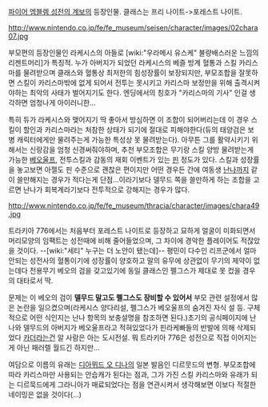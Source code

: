 [[파이어 엠블렘 성전의 계보]]의 등장인물. 클래스는 프리 나이트->포레스트 나이트.

http://www.nintendo.co.jp/fe/fe_museum/seisen/character/images/02chara07.jpg

부모편의 등장인물인 라케시스의 아들로 [wiki:"우라메시 유스케" 불량배스러운 느낌의 리젠트머리]가 특징적. 누가 아버지가 되었던 라케시스의 베즐 방계 혈통과 스킬 카리스마를 물려받으며 클래스와 혈통상 최저한의 힘성장률이 보장되지만, 부모조합을 잘못하면 스킬이 카리스마밖에 없게 되어서 전투는 못시키고 카리스마 보정만을 위해 출격시켜야하는 최악의 사태가 벌어지기도 한다. 엔딩에서의 칭호가 "카리스마의 기사" 인걸 생각하면 엄청나게 아이러니한…

특히 듀가 라케시스와 맺어지기 딱 좋아서 방심하면 이 조합이 되어버리는데 이 경우 스킬이 할인과 카리스마라는 처참한 상태가 되기에 절대로 피해야한다(듀의 태양검은 보병 캐릭터에게만 물려주는게 가능한 특성상 못 물려받는다).
아무튼 그를 활약시키기 위해서는 신랑감을 엄청 신경써줘야하며, 추천 부모조합은 무기랑 스킬 양방 물려받는게 가능한 [[베오울프]], 전투스킬과 감동의 재회 이벤트가 있는 [[핀]] 정도가 있다. 스킬과 성장률을 놓고보면 아젤도 핀 수준으로 괜찮은 편이지만 어떤 경우든 간에 여동생 [[난나]]까지 같이 쓸만해지는 경우가 적다는게 단점…이라기보다 델무드 쪽을 쓸만하게 하는 조합을 고르면 난나가 회복계라기보다 전투적으로 강해지는 경우가 많다.

http://www.nintendo.co.jp/fe/fe_museum/thracia/character/images/chara49.jpg

트라키아 776에서는 처음부터 포레스트 나이트로 등장하고 묘하게 얼굴이 미화되면서 머리모양의 임팩트는 성전때에 비해 줄어들었으며, 그 차이에 경악한 플레이어도 적잖았을 것이다. --[wiki:"세티" 누구는 더 노안이 됐는데]--
평민이 다수인 리프군에서 얼마 안되는 성전사의 혈통이기에 성장률이 양호하고 말의 유무에 상관없이 무기의 제약이 없는데다 전용무기 베오의 검을 갖고있기에 동일 클래스인 펠그스가 제대로 못 컸을 경우의 대타로서 딱.

문제는 이 베오의 검이 '''델무드 말고도 펠그스도 장비할 수 있어서''' 부모 관련 설정에서 많은 논란을 일으켰으며(라케시스 양다리설, 펠그스가 베오울프의 숨겨진 자식 설 등. 구체적으로 어떤 식인지는 난나 항목의 보충설명을 참조하면 된다.)초기의 공식페이지에 난나와 델무드의 아버지가 베오울프라고 적혀있었다가 핀라케빠들의 반발에 의해 삭제되었다 [[카더라]]는건 알 사람은 아는 도시전설.
뭐 트라키아 776은 성전으로 직접 이어지는게 아닌 패러렐 월드긴 하지만…

여담으로 이름의 유래는 [[디아뮈드 오 디나]]의 일본 발음인 디르뭇드의 변형.
부모조합에 따라 카리스마만 사용되는 안습캐가 된다는 점과, 그가 가진 스킬 카리스마와 유래가 되는 디르묵드에게 그라니아가 매료되었다는 점을 연관시켜서 생각해보면 이보다 적절한 네이밍은 없을 것이다(…)
